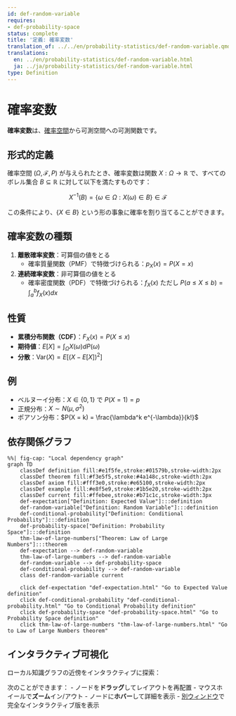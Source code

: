 ```yaml
---
id: def-random-variable
requires:
- def-probability-space
status: complete
title: '定義: 確率変数'
translation_of: ../../en/probability-statistics/def-random-variable.qmd
translations:
  en: ../en/probability-statistics/def-random-variable.html
  ja: ../ja/probability-statistics/def-random-variable.html
type: Definition
---
```


# 確率変数 {#def-random-variable}

**確率変数**は、[確率空間](def-probability-space.qmd)から可測空間への可測関数です。

## 形式的定義

確率空間 $(\Omega, \mathcal{F}, P)$ が与えられたとき、確率変数は関数 $X: \Omega \to \mathbb{R}$ で、すべてのボレル集合 $B \subseteq \mathbb{R}$ に対して以下を満たすものです：

$$X^{-1}(B) = \{\omega \in \Omega : X(\omega) \in B\} \in \mathcal{F}$$

この条件により、$\{X \in B\}$ という形の事象に確率を割り当てることができます。

## 確率変数の種類

1. **離散確率変数**：可算個の値をとる
   - 確率質量関数（PMF）で特徴づけられる：$p_X(x) = P(X = x)$

2. **連続確率変数**：非可算個の値をとる
   - 確率密度関数（PDF）で特徴づけられる：$f_X(x)$ ただし $P(a \leq X \leq b) = \int_a^b f_X(x) dx$

## 性質

- **累積分布関数（CDF）**：$F_X(x) = P(X \leq x)$
- **期待値**：$E[X] = \int_{\Omega} X(\omega) dP(\omega)$
- **分散**：$\text{Var}(X) = E[(X - E[X])^2]$

## 例

- ベルヌーイ分布：$X \in \{0, 1\}$ で $P(X = 1) = p$
- 正規分布：$X \sim N(\mu, \sigma^2)$
- ポアソン分布：$P(X = k) = \frac{\lambda^k e^{-\lambda}}{k!}$

## 依存関係グラフ

```mermaid
%%| fig-cap: "Local dependency graph"
graph TD
    classDef definition fill:#e1f5fe,stroke:#01579b,stroke-width:2px
    classDef theorem fill:#f3e5f5,stroke:#4a148c,stroke-width:2px
    classDef axiom fill:#fff3e0,stroke:#e65100,stroke-width:2px
    classDef example fill:#e8f5e9,stroke:#1b5e20,stroke-width:2px
    classDef current fill:#ffebee,stroke:#b71c1c,stroke-width:3px
    def-expectation["Definition: Expected Value"]:::definition
    def-random-variable["Definition: Random Variable"]:::definition
    def-conditional-probability["Definition: Conditional Probability"]:::definition
    def-probability-space["Definition: Probability Space"]:::definition
    thm-law-of-large-numbers["Theorem: Law of Large Numbers"]:::theorem
    def-expectation --> def-random-variable
    thm-law-of-large-numbers --> def-random-variable
    def-random-variable --> def-probability-space
    def-conditional-probability --> def-random-variable
    class def-random-variable current

    click def-expectation "def-expectation.html" "Go to Expected Value definition"
    click def-conditional-probability "def-conditional-probability.html" "Go to Conditional Probability definition"
    click def-probability-space "def-probability-space.html" "Go to Probability Space definition"
    click thm-law-of-large-numbers "thm-law-of-large-numbers.html" "Go to Law of Large Numbers theorem"
```

## インタラクティブ可視化

ローカル知識グラフの近傍をインタラクティブに探索：

::: {.graph-viz data-id="def-random-variable" data-width="700" data-height="500"}
:::

次のことができます：
- ノードを**ドラッグ**してレイアウトを再配置
- マウスホイールで**ズーム**イン/アウト
- ノードに**ホバー**して詳細を表示
- [別ウィンドウ](../../output/interactive/def-random-variable.html){target="_blank"}で完全なインタラクティブ版を表示
